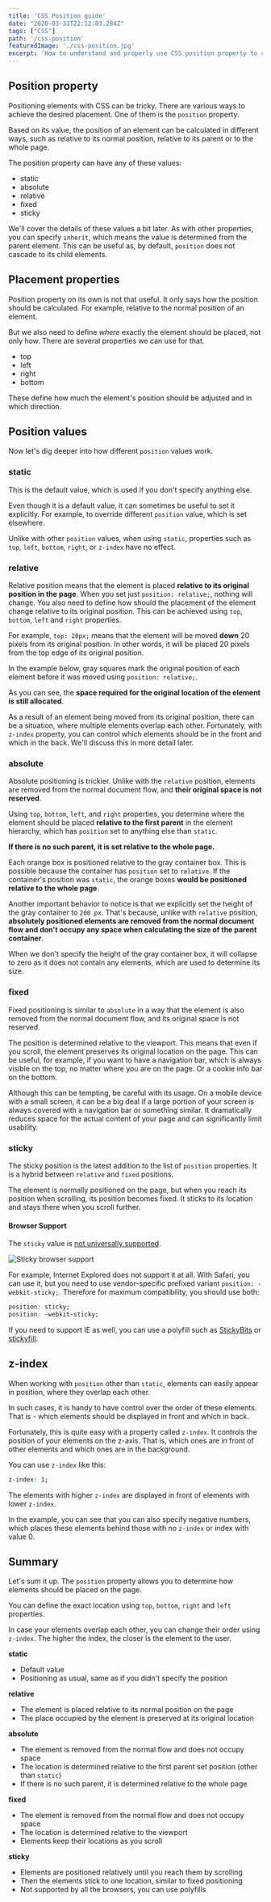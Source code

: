 ```yaml
---
title: 'CSS Position guide'
date: "2020-03-31T22:12:03.284Z"
tags: ["CSS"]
path: '/css-position'
featuredImage: './css-position.jpg'
excerpt: 'How to understand and properly use CSS position property to control placement of your elements.'
---
```


<PostHeader frontmatter={props.data.mdx.frontmatter} />


## Position property
Positioning elements with CSS can be tricky. There are various ways to achieve the desired placement. One of them is the `position` property.

Based on its value, the position of an element can be calculated in different ways, such as relative to its normal position, relative to its parent or to the whole page.

The position property can have any of these values:

- static
- absolute
- relative
- fixed
- sticky

We'll cover the details of these values a bit later. As with other properties, you can specify `inherit`, which means the value is determined from the parent element. This can be useful as, by default, `position` does not cascade to its child elements.

## Placement properties
Position property on its own is not that useful. It only says how the position should be calculated. For example, relative to the normal position of an element.

But we also need to define *where* exactly the element should be placed, not only how. There are several properties we can use for that.

- top
- left
- right
- bottom

These define how much the element's position should be adjusted and in which direction.

## Position values
Now let's dig deeper into how different `position` values work.

### static
This is the default value, which is used if you don't specify anything else.

Even though it is a default value, it can sometimes be useful to set it explicitly. For example, to override different `position` value, which is set elsewhere.

Unlike with other `position` values, when using `static`, properties such as `top`, `left`, `bottom`, `right`, or `z-index` have no effect.


### relative
Relative position means that the element is placed **relative to its original position in the page**. When you set just `position: relative;`, nothing will change. You also need to define how should the placement of the element change relative to its original position. This can be achieved using `top`, `bottom`, `left` and `right` properties.

For example, `top: 20px;` means that the element will be moved **down** 20 pixels from its original position. In other words, it will be placed 20 pixels from the top edge of its original position.

In the example below, gray squares mark the original position of each element before it was moved using `position: relative;`.

<CodePen url="https://codepen.io/vojtechruz/embed/preview/mdJamVb/"></CodePen>

As you can see, the **space required for the original location of the element is still allocated**.

As a result of an element being moved from its original position, there can be a situation, where multiple elements overlap each other. Fortunately, with `z-index` property, you can control which elements should be in the front and which in the back. We'll discuss this in more detail later.

### absolute
Absolute positioning is trickier. Unlike with the `relative` position, elements are removed from the normal document flow, and **their original space is not reserved**.

Using `top`, `bottom`, `left`, and `right` properties, you determine where the element should be placed **relative to the first parent** in the element hierarchy, which has `position`  set to anything else than `static`.

**If there is no such parent, it is set relative to the whole page.**

<CodePen url="https://codepen.io/vojtechruz/embed/preview/vYObeJw/"></CodePen>

Each orange box is positioned relative to the gray container box. This is possible because the container has `position` set to `relative`. If the container's position was `static`, the orange boxes **would be positioned relative to the whole page**.

<CodePen url="https://codepen.io/vojtechruz/embed/preview/YzXBrLo/"></CodePen>

Another important behavior to notice is that we explicitly set the height of the gray container to `200 px`. That's because, unlike with `relative` position, **absolutely positioned elements are removed from the normal document flow and don't occupy any space when calculating the size of the parent container**.

When we don't specify the height of the gray container box, it will collapse to zero as it does not contain any elements, which are used to determine its size.

<CodePen url="https://codepen.io/vojtechruz/embed/preview/JjdxrBw/"></CodePen>

### fixed
Fixed positioning is similar to `absolute` in a way that the element is also removed from the normal document flow, and its original space is not reserved.

The position is determined relative to the viewport. This means that even if you scroll, the element preserves its original location on the page. This can be useful, for example, if you want to have a navigation bar, which is always visible on the top, no matter where you are on the page. Or a cookie info bar on the bottom.

<CodePen url="https://codepen.io/vojtechruz/embed/preview/xxGMweV/"></CodePen>

Although this can be tempting, be careful with its usage. On a mobile device with a small screen, it can be a big deal if a large portion of your screen is always covered with a navigation bar or something similar. It dramatically reduces space for the actual content of your page and can significantly limit usability.

### sticky
The sticky position is the latest addition to the list of `position` properties. It is a hybrid between `relative` and `fixed` positions.

The element is normally positioned on the page, but when you reach its position when scrolling, its position becomes fixed. It sticks to its location and stays there when you scroll further.

<CodePen url="https://codepen.io/vojtechruz/embed/preview/vYObLja/"></CodePen>

#### Browser Support
The `sticky` value is [not universally supported](https://caniuse.com/#feat=css-sticky). 

![Sticky browser support](sticky-support.png)

For example, Internet Explored does not support it at all. With Safari, you can use it, but you need to use vendor-specific prefixed variant `position: -webkit-sticky;`. Therefore for maximum compatibility, you should use both:

```css
position: sticky;
position: -webkit-sticky;
```

If you need to support IE as well, you can use a polyfill such as [StickyBits](https://github.com/yowainwright/stickybits) or [stickyfill](https://github.com/wilddeer/stickyfill).

## z-index
When working with `position` other than `static`, elements can easily appear in position, where they overlap each other.

In such cases, it is handy to have control over the order of these elements. That is - which elements should be displayed in front and which in back.

Fortunately, this is quite easy with a property called `z-index`. It controls the position of your elements on the z-axis. That is, which ones are in front of other elements and which ones are in the background.

You can use `z-index` like this:

```css
z-index: 1;
```

The elements with higher `z-index` are displayed in front of elements with lower `z-index`.

<CodePen url="https://codepen.io/vojtechruz/embed/preview/abOPmwy/"></CodePen>

In the example, you can see that you can also specify negative numbers, which places these elements behind those with no `z-index` or index with value 0.


## Summary
Let's sum it up. The `position` property allows you to determine how elements should be placed on the page. 

You can define the exact location using `top`, `bottom`, `right` and `left` properties.

In case your elements overlap each other, you can change their order using `z-index`. The higher the index, the closer is the element to the user.

**static**
- Default value
- Positioning as usual, same as if you didn't specify the position

**relative**
- The element is placed relative to its normal position on the page
- The place occupied by the element is preserved at its original location

**absolute**
- The element is removed from the normal flow and does not occupy space
- The location is determined relative to the first parent set position (other than `static`)
- If there is no such parent, it is determined relative to the whole page

**fixed**
- The element is removed from the normal flow and does not occupy space
- The location is determined relative to the viewport
- Elements keep their locations as you scroll

**sticky**
- Elements are positioned relatively until you reach them by scrolling
- Then the elements stick to one location, similar to fixed positioning
- Not supported by all the browsers, you can use polyfills